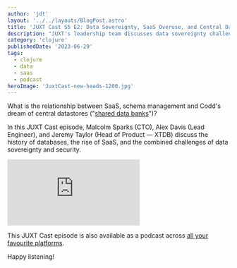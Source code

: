 ```yaml
---
author: 'jdt'
layout: '../../layouts/BlogPost.astro'
title: 'JUXT Cast S5 E2: Data Sovereignty, SaaS Overuse, and Central Datastores'
description: "JUXT's leadership team discusses data sovereignty challenges, SaaS overuse concerns, and central datastore solutions."
category: 'clojure'
publishedDate: '2023-06-29'
tags:
  - clojure
  - data
  - saas
  - podcast
heroImage: 'JuxtCast-new-heads-1200.jpg'
---
```


What is the relationship between SaaS, schema management and Codd's dream of central datastores ("[shared data banks](https://dl.acm.org/doi/10.1145/362384.362685)")?

In this JUXT Cast episode, Malcolm Sparks (CTO), Alex Davis (Lead Engineer), and Jeremy Taylor (Head of Product — XTDB) discuss the history of databases, the rise of SaaS, and the combined challenges of data sovereignty and security.

<iframe
  class='aspect-video w-full'
  src='https://www.youtube.com/embed/5fgmrMrCeUQ'
  title='JUXT Cast S5 E2: Data Sovereignty, SaaS Overuse, and Central Datastores'
  frameborder='0'
  allow='accelerometer; autoplay; clipboard-write; encrypted-media; gyroscope; picture-in-picture; web-share'
  allowfullscreen
></iframe>

This JUXT Cast episode is also available as a podcast across [all your favourite platforms](https://pnc.st/s/juxt-cast/c823d675/data-sovereignty-saas-overuse-and-central-datastores).

Happy listening!

